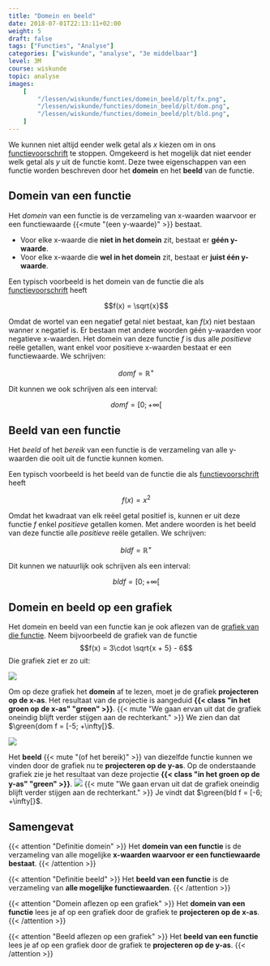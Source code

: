 ```yaml
---
title: "Domein en beeld"
date: 2018-07-01T22:13:11+02:00
weight: 5
draft: false
tags: ["Functies", "Analyse"]
categories: ["wiskunde", "analyse", "3e middelbaar"]
level: 3M
course: wiskunde
topic: analyse
images:
    [
        "/lessen/wiskunde/functies/domein_beeld/plt/fx.png",
        "/lessen/wiskunde/functies/domein_beeld/plt/dom.png",
        "/lessen/wiskunde/functies/domein_beeld/plt/bld.png",
    ]
---
```


We kunnen niet altijd eender welk getal als $x$ kiezen om in ons
[functievoorschrift](voorschrift) te stoppen. Omgekeerd is het mogelijk dat
niet eender welk getal als $y$ uit de functie komt. Deze twee eigenschappen van
een functie worden beschreven door het **domein** en het **beeld** van de
functie.

## Domein van een functie

Het _domein_ van een functie is de verzameling
van x-waarden waarvoor er een functiewaarde {{<mute "(een y-waarde)" >}} bestaat.

-   Voor elke x-waarde die **niet in het domein** zit, bestaat er **géén
    y-waarde**.
-   Voor elke x-waarde die **wel in het domein** zit, bestaat er **juist één
    y-waarde**.

Een typisch voorbeeld is het domein van de functie die als
[functievoorschrift](voorschrift) heeft

$$f(x) = \sqrt{x}$$

Omdat de wortel van een negatief
getal niet bestaat, kan $f(x)$ niet bestaan
wanner x negatief is. Er bestaan met andere woorden géén y-waarden voor
negatieve x-waarden.
Het domein van deze functie $f$ is dus alle _positieve_ reële getallen, want
enkel voor positieve x-waarden bestaat er een functiewaarde. We schrijven:

$$dom f = \mathbb{R}^+$$

Dit kunnen we ook schrijven als een interval:

$$dom f = [0; +\infty[%]$$

## Beeld van een functie

Het _beeld_ of het _bereik_ van een functie is de verzameling
van alle y-waarden die ooit uit de functie kunnen komen.

Een typisch voorbeeld is het beeld van de functie die als
[functievoorschrift](voorschrift) heeft

$$f(x) = x^2$$

Omdat het kwadraat van elk reëel getal positief is, kunnen er uit deze functie
$f$ enkel _positieve_ getallen komen. Met andere woorden is het beeld van deze
functie alle _positieve_ reële getallen. We schrijven:

$$bld f = \mathbb{R}^+$$

Dit kunnen we natuurlijk ook schrijven als een interval:

$$bld f = [0; +\infty[%]$$

## Domein en beeld op een grafiek

Het domein en beeld van een functie kan je ook aflezen van de [grafiek van die
functie](grafiek). Neem bijvoorbeeld de grafiek van de functie
$$f(x) = 3\cdot \sqrt{x + 5} - 6$$
Die grafiek ziet er zo uit:

![](plt/fx.png)

Om op deze grafiek het **domein** af te lezen, moet je de grafiek **projecteren
op de x-as**. Het resultaat van de projectie
is aangeduid **{{< class "in het groen op de x-as" "green" >}}**.
{{< mute "We gaan ervan uit dat de grafiek oneindig blijft verder stijgen aan de rechterkant." >}}
We zien dan dat $\green{dom f = [-5; +\infty[}$.

![](plt/dom.png)

Het **beeld** {{< mute "(of het bereik)" >}} van diezelfde functie kunnen we
vinden door de grafiek nu te **projecteren op de y-as**. Op de onderstaande
grafiek zie je het resultaat van deze projectie
**{{< class "in het groen op de y-as" "green" >}}**.
![](plt/bld.png)
{{< mute "We gaan ervan uit dat de grafiek oneindig blijft verder stijgen aan de rechterkant." >}}
Je vindt dat $\green{bld f = [-6; +\infty[}$.

## Samengevat

{{< attention "Definitie domein" >}}
Het **domein van een functie** is de verzameling van alle mogelijke **x-waarden
waarvoor er een functiewaarde bestaat**.
{{< /attention >}}

{{< attention "Definitie beeld" >}}
Het **beeld van een functie** is de verzameling van **alle mogelijke functiewaarden**.
{{< /attention >}}

{{< attention "Domein aflezen op een grafiek" >}}
Het **domein van een functie** lees je af op een grafiek door de grafiek te **projecteren op de x-as**.
{{< /attention >}}

{{< attention "Beeld aflezen op een grafiek" >}}
Het **beeld van een functie** lees je af op een grafiek door de grafiek te **projecteren op de y-as**.
{{< /attention >}}
